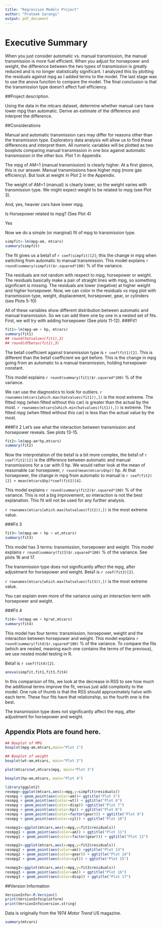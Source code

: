 ```yaml
---
title: "Regression Models Project"
author: "Prateek Sarangi"
output: pdf_document
---
```


# Executive Summary
When you just consider automatic vs. manual transmission, the manual transmission is more fuel efficient. When you adjust for horsepower and weight, the difference between the two types of transmission is greatly reduced and is no longer statistically significant. I analyzed this by plotting the residuals against mpg as I added terms to the model. The last stage was to use the anova function to compare the model. The final conclusion is that the transmission type doesn't affect fuel efficiency.

##Project description. 

Using the data in the mtcars dataset, determine whether manual cars have lower mpg than automatic. Derive an estimate of the difference and interpret the difference.

##Considerations

Manual and automatic transmission cars may differ for reasons other than the transmission type. Exploratory data analysis will allow us to find these differences and interpret them. All numeric variables will be plotted as two boxplots comparing manual transmission in one box against automatic transmission in the other box. Plot 1 in Appendix.

The mpg of AM=1 (manual transmission) is clearly higher. At a first glance, this is our answer. Manual transmissions have higher mpg (more gas efficiency). But look at weight in Plot 2 in the Appendix.

The weight of AM=1 (manual) is clearly lower, so the weight varies with transmission type. We might expect weight to be related to mpg (see Plot 3).

And, yes, heavier cars have lower mpg. 

Is Horsepower related to mpg? (See Plot 4)

Yes

Now we do a simple (or marginal) fit of mpg to transmission type.

```r
simpfit<-lm(mpg~am, mtcars)
summary(simpfit)
```

The fit gives us a beta1 of `r coef(simpfit)[2]`; this the change in mpg when switching from automatic to manual transmission. This model explains `r round(summary(simpfit)$r.squared*100)` % of the variance.

The residuals are not random with respect to mpg, horsepower or weight. The residuals basically make a pair of straight lines with mpg, so something significant is missing. The residuals are lower (negative) at higher weight and higher horsepower.
Now, we can color in the residuals vs mpg plot with transmission type, weight, displacement, horsepower, gear, or cylinders (see Plots 5-10)

All of these variables show different distribution between automatic and manual transmission. 
So we can add them one by one in a nested set of fits.
First, we will try with adding horsepower (See plots 11-12).
###Fit1
```r
fit1<-lm(mpg~am + hp, mtcars)
summary(fit1)
## round(hatvalues(fit1),3)
## round(dfbetas(fit1),3)
```

The beta1 coefficient against transmission type is `r coef(fit1)[2]`. This is different than the beta1 coefficient we got before. This is the change in mpg going from an automatic to a manual transmission, holding horsepower constant.

This model explains `r round(summary(fit1)$r.squared*100)` % of the variance.

We can use the diagnostics to look for outliers.
`r rownames(mtcars[which.max(hatvalues(fit1)),])` is the most extreme. The fitted mpg (when fitted without this car) is greater than the actual by the most. `r rownames(mtcars[which.min(hatvalues(fit1)),])` is extreme. The fitted mpg (when fitted without this car) is less than the actual value by the most.

###Fit 2
Let's see what the interaction between transmission and horsepower reveals. See plots 13-15.

```r
fit2<-lm(mpg~am*hp,mtcars)
summary(fit2)
```

Now the interpretation of the beta1 is a bit more complex, the beta1 of `r coef(fit2)[2]` is the difference between automatic and manual transmissions for a car with 0 hp. We would rather look at the mean of reasonable car horsepower, `r round(mean(mtcars$hp))` hp. At that horsepower, the change in mpg from automatic to manual is `r coef(fit2)[2] + mean(mtcars$hp)*coef(fit2)[4]`.

This model explains `r round(summary(fit2)$r.squared*100)` % of the variance. This is not a big improvement, so interaction is not the best explanation. This fit will not be used for any further analysis.

`r rownames(mtcars[which.max(hatvalues(fit2)),])` is the most extreme value. 

###Fit 3
```r
fit3<-lm(mpg~am + hp + wt,mtcars)
summary(fit3)
```
This model has 3 terms: transmission, horsepower and weight.
This model explains `r round(summary(fit3)$r.squared*100)` % of the variance. See plots 16 and 17.

The transmission type does not significantly affect the mpg, after adjustment for horsepower and weight. 
Beta1 is `r coef(fit3)[2]`.

`r rownames(mtcars[which.max(hatvalues(fit3)),])` is the most extreme value. 

You can explain even more of the variance using an interaction term with horsepower and weight.

###Fit 4
```r
fit4<-lm(mpg~am + hp*wt,mtcars)
summary(fit4)
```

This model has four terms: transmission, horsepower, weight and the interaction between horsepower and weight. This model explains `r round(summary(fit4)$r.squared*100)` % of the variance.
To compare the fits (which are nested, meaning each one contains the terms of the previous), we use nested model testing in R.

Beta1 is `r coef(fit4)[2]`.


```r
anova(simpfit,fit1,fit3,fit4)
```

In this comparison of fits, we look at the decrease in RSS to see how much the additional terms improve the fit, versus just add complexity to the model. One rule of thumb is that the RSS should approximately halve with each term. These four fits have that relationship, so the fourth one is the best. 

The transmission type does not significantly affect the mpg, after adjustment for horsepower and weight. 

## Appendix Plots are found here.
```r
## Boxplot of MPG
boxplot(mpg~am,mtcars,main="Plot 1")
```

```r
## Boxplot of weight
boxplot(wt~am,mtcars, main="Plot 2")
```

```r
plot(mtcars$wt,mtcars$mpg, main="Plot 3")
```

```r
boxplot(hp~am,mtcars, main="Plot 4")
```

```r
library(ggplot2)
resmpg<-ggplot(mtcars,aes(x=mpg,y=simpfit$residuals))
resmpg + geom_point(aes(color=am))+ ggtitle("Plot 5")
resmpg + geom_point(aes(color=wt)) + ggtitle("Plot 6")
resmpg + geom_point(aes(color=disp)) +ggtitle("Plot 7")
resmpg + geom_point(aes(color=hp)) + ggtitle("Plot 8")
resmpg + geom_point(aes(color=factor(gear))) + ggtitle("Plot 9")
resmpg + geom_point(aes(color=cyl)) + ggtitle("Plot 10")
```

```r
resmpg1<-ggplot(mtcars,aes(x=mpg,y=fit1$residuals))
resmpg1 + geom_point(aes(color=am)) + ggtitle("Plot 11")
resmpg1 + geom_point(aes(color=factor(gear))) + ggtitle("Plot 12")
```

```r
resmpg2<-ggplot(mtcars,aes(x=mpg,y=fit2$residuals))
resmpg2 + geom_point(aes(color=am)) +ggtitle("Plot 13")
resmpg2 + geom_point(aes(color=gear)) + ggtitle("Plot 14")
resmpg2 + geom_point(aes(color=cyl)) + ggtitle("Plot 15")
```

```r
resmpg3<-ggplot(mtcars,aes(x=mpg,y=fit3$residuals))
resmpg3 + geom_point(aes(color=am)) + ggtitle("Plot 16")
resmpg3 + geom_point(aes(color=disp)) + ggtitle("Plot 17")
```
##Version Information
```r
VersionInfo<-R.Version()
print(VersionInfo$platform)
print(VersionInfo$version.string)
```
Data is originally from the 1974 <i>Motor Trend</i> US magazine.


```r
summary(mtcars)
```